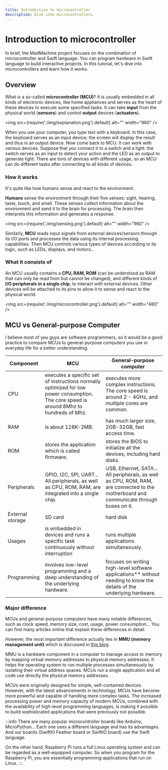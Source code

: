 ```yaml
---
title: Introduction to microcontroller
description: Dive into microcontrollers.
---
```


# Introduction to microcontroller

In brief, the MadMachine project focuses on the combination of microcontroller and Swift language. You can program hardware in Swift language to build interactive projects. In this tutorial, let's dive into microcontrollers and learn how it works. 


## Overview
What is a so-called **microcontroller (MCU)**? It is usually embedded in all kinds of electronic devices, like home appliances and serves as the heart of these devices to execute some specified tasks. It can take **input** from the physical world (**sensors**) and control **output** devices (**actuators**). 

<img
  src={require('./img/explanation.png').default}
  alt="" width="960"
/>

When you use your computer, you type text with a keyboard. In this case, the keyboard serves as an input device; the screen will display the result and thus is an output device. Now come back to MCU. It can work with various devices. Suppose that you connect it to a switch and a light: the switch serves as an input to detect your action and the LED as an output to generate light. There are tons of devices with different usage, so an MCU can do different tasks after connecting to all kinds of devices. 


### How it works

It's quite like how humans sense and react to the environment. 

**Humans** sense the environment through their five senses: sight, hearing, taste, touch, and smell. These senses collect information about the environment and send it to the brain for processing. The brain then interprets this information and generates a response.

<img
  src={require('./img/sensing.png').default}
  alt="" width="960"
/>

Similarly, **MCU** reads input signals from external devices/sensors through its I/O ports and processes the data using its internal processing capabilities. Then MCU controls various types of devices according to its logic, such as LEDs, displays, and motors...


### What it consists of

An MCU usually contains a **CPU, RAM, ROM** (can be understood as RAM that can only be read from but cannot be changed), and different kinds of **I/O peripherals in a single chip**, to interact with external devices. Other devices will be attached to its pins to allow it to sense and react to the physical world. 

<img
  src={require('./img/microcontroller.png').default}
  alt="" width="480"
/>


## MCU vs General-purpose Computer

I believe most of you guys are software programmers, so it would be a good practice to compare MCUs to general-purpose computers you use in everyday life for a better understanding.

| Component   | MCU | General-purpose computer |
| ----------- | ----------- | ----------- |
| CPU | executes a specific set of instructions normally optimized for low power consumption. The core speed is around 8Mhz to hundreds of Mhz. | executes more complex instructions. The core speed is around 2 - 4GHz, and multiple cores are common. |
| RAM | is about 128K-2MB.  | has much larger size, 2GB-32GB, fast access time. |
| ROM | stores the application which is called firmware. | stores the BIOS to initialize all the devices, including hard disks. |
| Peripherals | GPIO, I2C, SPI, UART...<br />All peripherals, as well as CPU, ROM, RAM, are integrated into a single chip. | USB, Ethernet, SATA... <br />All peripherals, as well as CPU, ROM, RAM, are connected to the motherboard and communicate through buses on it. |
| External storage   | SD card | hard disk |
| Usages| is embedded in devices and runs a specific task continuously without interruption | runs multiple applications simultaneously. |
| Programming | involves low-level programming and a deep understanding of the underlying hardware. | focuses on writing high-level software applications** without needing to know the details of the underlying hardware. | 


### Major difference

MCUs and general-purpose computers have many notable differences, such as clock speed, memory size, cost, usage, power consumption... You can find many articles online that explain these differences in detail. 

However, the most important difference actually lies in **MMU (memory management unit)** which is discussed in [this blog](../../../blog/A%20brief%20introduction%20about%20Swift%20in%20embedded%20development#the-difference-when-programming-for-a-general-purpose-computer-and-an-embedded-one). 

MMU is a hardware component in a computer to manage access to memory by mapping virtual memory addresses to physical memory addresses. It helps the operating system to run multiple processes simultaneously by isolating their virtual address spaces. MCUs run a single application and all code use directly the physical memory addresses.

MCUs were originally designed for simple, self-contained devices. However, with the latest advancements in technology, MCUs have become more powerful and capable of handling more complex tasks. The increased processing power and memory capacity of modern MCUs, combined with the availability of high-level programming languages, is making it possible to build sophisticated applications that were previously not possible.



:::info
There are many popular microcontroller boards like Arduino, MicroPython... Each one uses a different language and has its advantages. And our boards (SwiftIO Feather board or SwiftIO board) use the Swift language.

On the other hand, Raspberry Pi runs a full Linux operating system and can be regarded as a well-equipped computer. So when you program for the Raspberry Pi, you are essentially programming applications that run on Linux.
:::